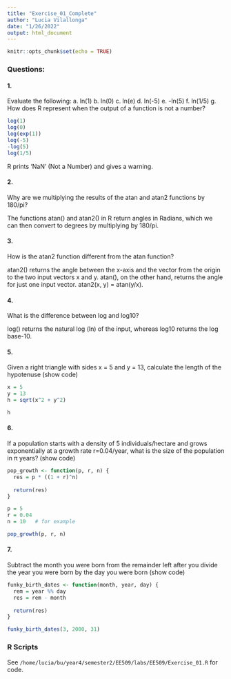 ```yaml
---
title: "Exercise_01_Complete"
author: "Lucia Vilallonga"
date: "1/26/2022"
output: html_document
---
```


```r
knitr::opts_chunk$set(echo = TRUE)
```

### Questions:

#### 1.
Evaluate the following:
   a.	ln(1)
   b.	ln(0)
   c.	ln(e)
   d.	ln(-5)
   e.	-ln(5)
   f.	ln(1/5)
   g.	How does R represent when the output of a function is not a number?

```r
log(1)
log(0)
log(exp(1))
log(-5)
-log(5)
log(1/5)
```
R prints 'NaN' (Not a Number) and gives a warning. 


#### 2.	
Why are we multiplying the results of the atan and atan2 functions by 180/pi? 

The functions atan() and atan2() in R return angles in Radians, which we can 
then convert to degrees by multiplying by 180/pi.

#### 3. 
How is the atan2 function different from the atan function? 

atan2() returns the angle between the x-axis and the vector from the origin to
the two input vectors x and y. atan(), on the other hand, returns the angle for
just one input vector. atan2(x, y) = atan(y/x).

#### 4.
What is the difference between log and log10?

log() returns the natural log (ln) of the input, whereas log10 returns the log
base-10. 

#### 5.

Given a right triangle with sides x = 5 and y = 13, calculate the length of the 
hypotenuse (show code)

```r
x = 5
y = 13
h = sqrt(x^2 + y^2)

h
```
#### 6.	

If a population starts with a density of 5 individuals/hectare and grows 
exponentially at a growth rate r=0.04/year, what is the size of the population 
in π years? (show code)

```r
pop_growth <- function(p, r, n) {
  res = p * ((1 + r)^n)
  
  return(res)
}

p = 5
r = 0.04
n = 10   # for example

pop_growth(p, r, n)
```
#### 7.	
Subtract the month you were born from the remainder left after you divide the year you were born by the day you were born (show code)

```r
funky_birth_dates <- function(month, year, day) {
  rem = year %% day
  res = rem - month
  
  return(res)
}

funky_birth_dates(3, 2000, 31)
```
### R Scripts

See `/home/lucia/bu/year4/semester2/EE509/labs/EE509/Exercise_01.R` for code.




